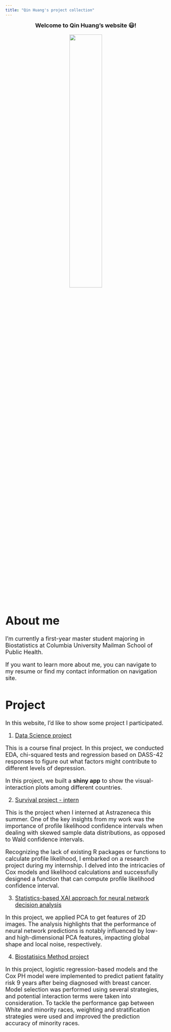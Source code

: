 ```yaml
---
title: "Qin Huang's project collection"
---
```


::: {style="text-align: center;"}
<p><strong><font size = '4.5'>Welcome to Qin Huang's website 😃!</strong></p>

<img src="images/selfie.png" style="width:45%;"/>
:::

# About me

I'm currently a first-year master student majoring in Biostatistics at Columbia University Mailman School of Public Health.

If you want to learn more about me, you can navigate to my resume or find my contact information on navigation site.

# Project

In this website, I'd like to show some project I participated.

1.  [Data Science project](https://doloreshqq.github.io/p8105_final.github.io/)

This is a course final project. In this project, we conducted EDA, chi-squared tests and regression based on DASS-42 responses to figure out what factors might contribute to different levels of depression.

In this project, we built a **shiny app** to show the visual-interaction plots among different countries.

2.  [Survival project - intern](profLk.html)

This is the project when I interned at Astrazeneca this summer. One of the key insights from my work was the importance of profile likelihood confidence intervals when dealing with skewed sample data distributions, as opposed to Wald confidence intervals.

Recognizing the lack of existing R packages or functions to calculate profile likelihood, I embarked on a research project during my internship. I delved into the intricacies of Cox models and likelihood calculations and successfully designed a function that can compute profile likelihood confidence interval.

3. [Statistics-based XAI approach for neural network decision analysis](xai.html)

In this project, we applied PCA to get features of 2D images. The analysis highlights that the performance of neural network predictions is notably influenced by low- and high-dimensional PCA features, impacting global shape and local noise, respectively. 

4. [Biostatisics Method project](bm.html)

In this project, logistic regression-based models and the Cox PH model were implemented to predict patient fatality risk 9 years after being diagnosed with breast cancer. Model selection was performed using several strategies, and potential interaction terms were taken into consideration. To tackle the performance gap between White and minority races, weighting and stratification strategies were used and improved the prediction accuracy of minority races.

